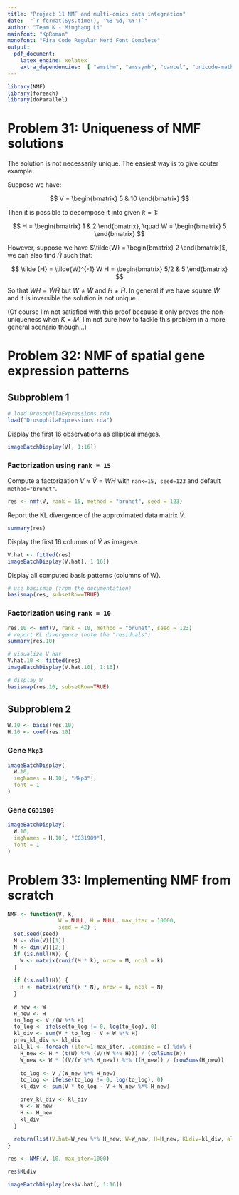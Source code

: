 ```yaml
---
title: "Project 11 NMF and multi-omics data integration"
date:  "`r format(Sys.time(), '%B %d, %Y')`"
author: "Team K - Minghang Li"
mainfont: "KpRoman"
monofont: "Fira Code Regular Nerd Font Complete"
output:
  pdf_document:
    latex_engine: xelatex
    extra_dependencies:  [ "amsthm", "amssymb", "cancel", "unicode-math" ]
---
```


```r
library(NMF)
library(foreach)
library(doParallel)
```

# Problem 31: Uniqueness of NMF solutions

The solution is not necessarily unique. The easiest way is to give couter example.

Suppose we have:

$$
V = \begin{bmatrix}
  5 & 10
\end{bmatrix}
$$

Then it is possible to decompose it into given $k = 1$:

$$
H = \begin{bmatrix}
  1 & 2
\end{bmatrix}, \quad
W = \begin{bmatrix}
  5
\end{bmatrix}
$$

However, suppose we have $\tilde{W} = \begin{bmatrix} 2 \end{bmatrix}$, we can also find $\tilde{H}$ such that:

$$
\tilde {H} = \tilde{W}^{-1} W H = \begin{bmatrix}
  5/2 & 5
\end{bmatrix}
$$

So that $WH = \tilde{W}\tilde{H}$ but $W \neq \tilde{W}$ and $H \neq \tilde{H}$. In general if we have square $\tilde{W}$ and it is inversible the solution is not unique.

(Of course I'm not satisfied with this proof because it only proves the non-uniqueness when $K = M$. I'm not sure how to tackle this problem in a more general scenario though...)

# Problem 32: NMF of spatial gene expression patterns

## Subproblem 1

```r
# load DrosophilaExpressions.rda
load("DrosophilaExpressions.rda")
```

Display the first 16 observations as elliptical images.

```r
imageBatchDisplay(V[, 1:16])
```

### Factorization using `rank = 15`

Compute a factorization $V \approx \hat{V} = WH$ with `rank=15, seed=123` and default `method="brunet"`.

```r
res <- nmf(V, rank = 15, method = "brunet", seed = 123)
```

Report the KL divergence of the approximated data matrix $\hat{V}$.

```r
summary(res)
```

Display the first 16 columns of $\hat{V}$ as imagese.

```r
V.hat <- fitted(res)
imageBatchDisplay(V.hat[, 1:16])
```

Display all computed basis patterns (columns of W).

```r
# use basismap (from the documentation)
basismap(res, subsetRow=TRUE)
```

### Factorization using `rank = 10`

```r
res.10 <- nmf(V, rank = 10, method = "brunet", seed = 123)
# report KL divergence (note the "residuals")
summary(res.10)
```

```r
# visualize V hat
V.hat.10 <- fitted(res)
imageBatchDisplay(V.hat.10[, 1:16])
```

```r
# display W
basismap(res.10, subsetRow=TRUE)
```

## Subproblem 2


```r
W.10 <- basis(res.10)
H.10 <- coef(res.10)
```

### Gene `Mkp3`

```r
imageBatchDisplay(
  W.10,
  imgNames = H.10[, "Mkp3"],
  font = 1
)
```

### Gene `CG31909`

```r
imageBatchDisplay(
  W.10,
  imgNames = H.10[, "CG31909"],
  font = 1
)
```

# Problem 33: Implementing NMF from scratch

```r
NMF <- function(V, k, 
                W = NULL, H = NULL, max_iter = 10000,
                seed = 42) {
  set.seed(seed)
  M <- dim(V)[[1]]
  N <- dim(V)[[2]]
  if (is.null(W)) {
    W <- matrix(runif(M * k), nrow = M, ncol = k)
  }
  
  if (is.null(H)) {
    H <- matrix(runif(k * N), nrow = k, ncol = N)
  }
  
  W_new <- W
  H_new <- H
  to_log <- V /(W %*% H)
  to_log <- ifelse(to_log != 0, log(to_log), 0)
  kl_div <- sum(V * to_log - V + W %*% H)
  prev_kl_div <- kl_div
  all_kl <- foreach (iter=1:max_iter, .combine = c) %do% {
    H_new <- H * (t(W) %*% (V/(W %*% H))) / (colSums(W))
    W_new <- W * ((V/(W %*% H_new)) %*% t(H_new)) / (rowSums(H_new))
    
    to_log <- V /(W_new %*% H_new)
    to_log <- ifelse(to_log != 0, log(to_log), 0)
    kl_div <- sum(V * to_log - V + W_new %*% H_new)

    prev_kl_div <- kl_div
    W <- W_new
    H <- H_new
    kl_div
  }
  
  return(list(V.hat=W_new %*% H_new, W=W_new, H=H_new, KLdiv=kl_div, allKL=all_kl))
}
```

```r
res <- NMF(V, 10, max_iter=1000)
```

```r
res$KLdiv
```

```r
imageBatchDisplay(res$V.hat[, 1:16])
```